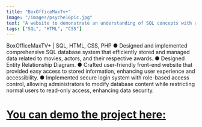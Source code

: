 ---
title: "BoxOfficeMaxTv+"
image: "/images/psyche16pic.jpg"
text: "A website to demonstrate an understanding of SQL concepts with a movie database"
tags: ["SQL", "HTML", "CSS"]
---


BoxOfficeMaxTV+ | SQL, HTML, CSS, PHP
●	Designed and implemented comprehensive SQL database system that efficiently stored and managed data related to movies, actors, and their respective awards.
●	Designed Entity Relationship Diagram.
●	Crafted user-friendly front-end website that provided easy access to stored information, enhancing user experience and accessibility.
●	Implemented secure login system with role-based access control, allowing administrators to modify database content while restricting normal users to read-only access, enhancing data security.





<h1><a href="/projects/BoxOfficeMaxTvDemo"> You can demo the project here: </a></h1>
